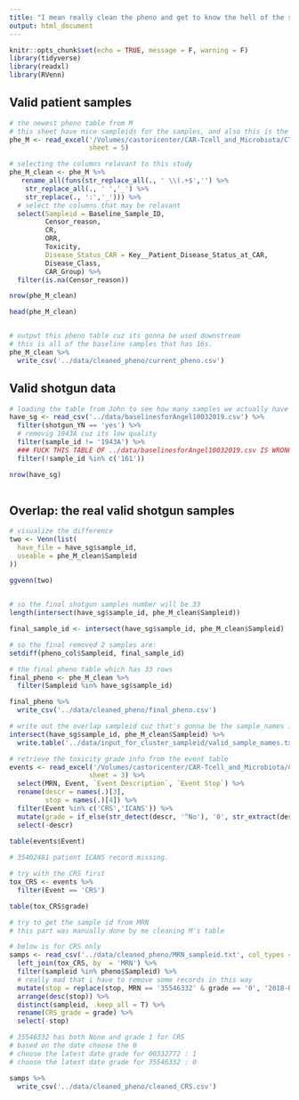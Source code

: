 ```yaml
---
title: "I mean really clean the pheno and get to know the hell of the samples"
output: html_document
---
```


```r
knitr::opts_chunk$set(echo = TRUE, message = F, warning = F)
library(tidyverse)
library(readxl)
library(RVenn)
```
 
## Valid patient samples

```r
# the newest pheno table from M
# this sheet have nice sampleids for the samples, and also this is the table has all of the info
phe_M <- read_excel('/Volumes/castoricenter/CAR-Tcell_and_Microbiota/CTC Event Table 10232019 wo Censor .xlsx',
                    sheet = 5)
```

```r
# selecting the columns relavant to this study
phe_M_clean <- phe_M %>% 
   rename_all(funs(str_replace_all(., ' \\(.+$','') %>% 
    str_replace_all(., ' ','_') %>% 
    str_replace(., ':','_'))) %>% 
  # select the columns that may be relavant
  select(Sampleid = Baseline_Sample_ID, 
         Censor_reason,
         CR, 
         ORR, 
         Toxicity, 
         Disease_Status_CAR = Key__Patient_Disease_Status_at_CAR, 
         Disease_Class, 
         CAR_Group) %>% 
  filter(is.na(Censor_reason)) 

nrow(phe_M_clean)

head(phe_M_clean)


# output this pheno table cuz its gonna be used downstream
# this is all of the baseline samples that has 16s.
phe_M_clean %>% 
  write_csv('../data/cleaned_pheno/current_pheno.csv')
```


## Valid shotgun data


```r
# loading the table from John to see how many samples we actually have shotgun data
have_sg <- read_csv('../data/baselinesforAngel10032019.csv') %>% 
  filter(shotgun_YN == 'yes') %>% 
  # removig 1943A cuz its low quality
  filter(sample_id != '1943A') %>% 
  ### FUCK THIS TABLE OF ../data/baselinesforAngel10032019.csv IS WRONG IN 161, it didn’t pass QC because not enough DNA material was present. SO WE DON'T HAVE THE SHOTGUN DATA.
  filter(!sample_id %in% c('161'))

nrow(have_sg)
  


```

## Overlap: the real valid shotgun samples

```r
# visualize the difference 
two <- Venn(list(
  have_file = have_sg$sample_id,
  useable = phe_M_clean$Sampleid
))  
  
ggvenn(two)      


# so the final shotgun samples number will be 33
length(intersect(have_sg$sample_id, phe_M_clean$Sampleid))

final_sample_id <- intersect(have_sg$sample_id, phe_M_clean$Sampleid)

# so the final removed 2 samples are:
setdiff(pheno_col$Sampleid, final_sample_id) 
```

```r
# the final pheno table which has 33 rows
final_pheno <- phe_M_clean %>% 
  filter(Sampleid %in% have_sg$sample_id)

final_pheno %>% 
  write_csv('../data/cleaned_pheno/final_pheno.csv')
```


```r
# write out the overlap sampleid cuz that's gonna be the sample_names in use on the cluster for normalization
intersect(have_sg$sample_id, phe_M_clean$Sampleid) %>%  
  write.table('../data/input_for_cluster_sampleid/valid_sample_names.txt', col.names = F, row.names = F, quote = F)
```


```r
# retrieve the toxicity grade info from the event table
events <- read_excel('/Volumes/castoricenter/CAR-Tcell_and_Microbiota/CTC Event Table 10232019 wo Censor .xlsx',
                    sheet = 3) %>% 
  select(MRN, Event, `Event Description`, `Event Stop`) %>% 
  rename(descr = names(.)[3],
         stop = names(.)[4]) %>% 
  filter(Event %in% c('CRS','ICANS')) %>% 
  mutate(grade = if_else(str_detect(descr, '^No'), '0', str_extract(descr, '[1|2|3]'))) %>% 
  select(-descr)

table(events$Event)
  
# 35402481 patient ICANS record missing.

# try with the CRS first
tox_CRS <- events %>% 
  filter(Event == 'CRS')

table(tox_CRS$grade)

# try to get the sample id from MRN
# this part was manually done by me cleaning M's table

# below is for CRS only
samps <- read_csv('../data/cleaned_pheno/MRN_sampleid.txt', col_types = 'cc') %>% 
  left_join(tox_CRS, by  = 'MRN') %>% 
  filter(sampleid %in% pheno$Sampleid) %>% 
  # really mad that i have to remove some records in this way
  mutate(stop = replace(stop, MRN == '35546332' & grade == '0', '2018-01-30')) %>% 
  arrange(desc(stop)) %>% 
  distinct(sampleid, .keep_all = T) %>% 
  rename(CRS_grade = grade) %>% 
  select(-stop)

# 35546332 has both None and grade 1 for CRS
# based on the date choose the 0
# choose the latest date grade for 00332772 : 1
# choose the latest date grade for 35546332 : 0  

samps %>% 
  write_csv('../data/cleaned_pheno/cleaned_CRS.csv')
```

